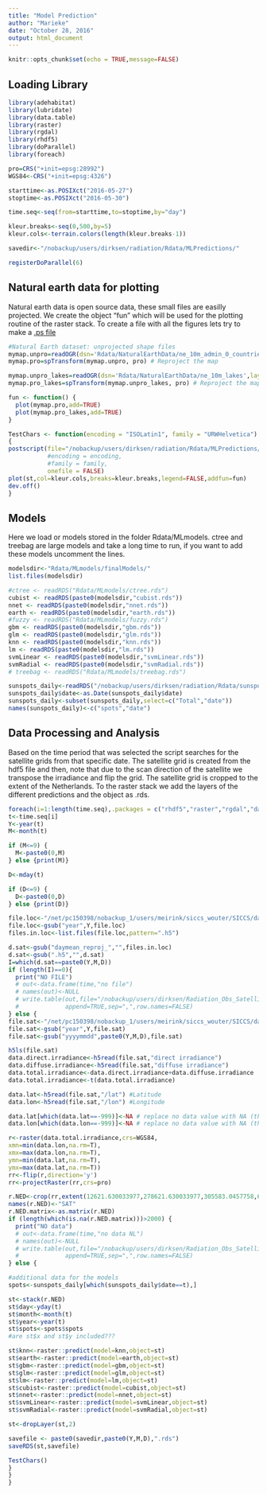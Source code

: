 ```yaml
---
title: "Model Prediction"
author: "Marieke"
date: "October 28, 2016"
output: html_document
---
```


```r
knitr::opts_chunk$set(echo = TRUE,message=FALSE)
```

## Loading Library

```r
library(adehabitat)
library(lubridate)
library(data.table)
library(raster)
library(rgdal)
library(rhdf5)
library(doParallel)
library(foreach)

pro=CRS("+init=epsg:28992")
WGS84<-CRS("+init=epsg:4326")

starttime<-as.POSIXct("2016-05-27")
stoptime<-as.POSIXct("2016-05-30")

time.seq<-seq(from=starttime,to=stoptime,by="day")

kleur.breaks<-seq(0,500,by=5)
kleur.cols<-terrain.colors(length(kleur.breaks-1))

savedir<-"/nobackup/users/dirksen/radiation/Rdata/MLPredictions/"

registerDoParallel(6)
```

## Natural earth data for plotting
Natural earth data is open source data, these small files are easilly projected. We create the object "fun" which will be used for the plotting routine of the raster stack. To create a file with all the figures lets try to make a [.ps file](https://stat.ethz.ch/R-manual/R-devel/library/grDevices/html/postscript.html)
```r
#Natural Earth dataset: unprojected shape files
mymap.unpro=readOGR(dsn='Rdata/NaturalEarthData/ne_10m_admin_0_countries',layer="ne_10m_admin_0_countries") # Read in (unprojected) map data
mymap.pro=spTransform(mymap.unpro, pro) # Reproject the map

mymap.unpro_lakes=readOGR(dsn='Rdata/NaturalEarthData/ne_10m_lakes',layer="ne_10m_lakes") # Read in (unprojected) map data
mymap.pro_lakes=spTransform(mymap.unpro_lakes, pro) # Reproject the map

fun <- function() {
  plot(mymap.pro,add=TRUE)
  plot(mymap.pro_lakes,add=TRUE)
}

TestChars <- function(encoding = "ISOLatin1", family = "URWHelvetica")
{
postscript(file="/nobackup/users/dirksen/radiation/Rdata/MLPredictions/ps/test.ps",
           #encoding = encoding, 
           #family = family,
           onefile = FALSE)
plot(st,col=kleur.cols,breaks=kleur.breaks,legend=FALSE,addfun=fun)
dev.off()
}

```

## Models
Here we load or models stored in the folder Rdata/MLmodels. ctree and treebag are large models and take a long time to run, if you want to add these models uncomment the lines. 
```r
modelsdir<-"Rdata/MLmodels/finalModels/"
list.files(modelsdir)

#ctree <- readRDS("Rdata/MLmodels/ctree.rds")
cubist <- readRDS(paste0(modelsdir,"cubist.rds"))
nnet <- readRDS(paste0(modelsdir,"nnet.rds"))
earth <- readRDS(paste0(modelsdir,"earth.rds"))
#fuzzy <- readRDS("Rdata/MLmodels/fuzzy.rds")
gbm <- readRDS(paste0(modelsdir,"gbm.rds"))
glm <- readRDS(paste0(modelsdir,"glm.rds"))
knn <- readRDS(paste0(modelsdir,"knn.rds"))
lm <- readRDS(paste0(modelsdir,"lm.rds"))
svmLinear <- readRDS(paste0(modelsdir,"svmLinear.rds"))
svmRadial <- readRDS(paste0(modelsdir,"svmRadial.rds"))
# treebag <- readRDS("Rdata/MLmodels/treebag.rds")

```
```r
sunspots_daily<-readRDS("/nobackup/users/dirksen/radiation/Rdata/sunspot_daily.rda")
sunspots_daily$date<-as.Date(sunspots_daily$date)
sunspots_daily<-subset(sunspots_daily,select=c("Total","date"))
names(sunspots_daily)<-c("spots","date")
```
## Data Processing and Analysis
Based on the time period that was selected the script searches for the satellite grids from that specific date. The satellite grid is created from the hdf5 file and then, note that due to the scan direction of the satellite we transpose the irradiance and flip the grid. The satellite grid is cropped to the extent of the Netherlands. To the raster stack we add the layers of the different predictions and the object as .rds.  
```r
foreach(i=1:length(time.seq),.packages = c("rhdf5","raster","rgdal","data.table","lubridate","adehabitat")) %dopar% {
t<-time.seq[i]
Y<-year(t)
M<-month(t)

if (M<=9) {
  M<-paste0(0,M)
} else {print(M)}

D<-mday(t)

if (D<=9) {
  D<-paste0(0,D)
} else {print(D)}

file.loc<-"/net/pc150398/nobackup_1/users/meirink/siccs_wouter/SICCS/daymean/harmonie_proj/year"
file.loc<-gsub("year",Y,file.loc)
files.in.loc<-list.files(file.loc,pattern=".h5")

d.sat<-gsub("daymean_reproj_","",files.in.loc)
d.sat<-gsub(".h5","",d.sat)
I=which(d.sat==paste0(Y,M,D))
if (length(I)==0){
  print("NO FILE")
  # out<-data.frame(time,"no file")
  # names(out)<-NULL
  # write.table(out,file="/nobackup/users/dirksen/Radiation_Obs_Satellite/output/statistical_summary/NOdata_days.csv",
  #             append=TRUE,sep=",",row.names=FALSE)
} else {
file.sat<-"/net/pc150398/nobackup_1/users/meirink/siccs_wouter/SICCS/daymean/harmonie_proj/year/daymean_reproj_yyyymmdd.h5"
file.sat<-gsub("year",Y,file.sat)
file.sat<-gsub("yyyymmdd",paste0(Y,M,D),file.sat)

h5ls(file.sat)
data.direct.irradiance<-h5read(file.sat,"direct irradiance")
data.diffuse.irradiance<-h5read(file.sat,"diffuse irradiance")
data.total.irradiance<-data.direct.irradiance+data.diffuse.irradiance
data.total.irradiance<-t(data.total.irradiance)

data.lat<-h5read(file.sat,"/lat") #Latitude
data.lon<-h5read(file.sat,"/lon") #Longitude

data.lat[which(data.lat==-999)]<-NA # replace no data value with NA (this case -999)
data.lon[which(data.lon==-999)]<-NA # replace no data value with NA (this case -999)

r<-raster(data.total.irradiance,crs=WGS84,
xmn=min(data.lon,na.rm=T),
xmx=max(data.lon,na.rm=T),
ymn=min(data.lat,na.rm=T),
ymx=max(data.lat,na.rm=T))
rr<-flip(r,direction='y')
rr<-projectRaster(rr,crs=pro)

r.NED<-crop(rr,extent(12621.630033977,278621.630033977,305583.0457758,620583.0457758))
names(r.NED)<-"SAT"
r.NED.matrix<-as.matrix(r.NED)
if (length(which(is.na(r.NED.matrix)))>2000) {
  print("NO data")
  # out<-data.frame(time,"no data NL")
  # names(out)<-NULL
  # write.table(out,file="/nobackup/users/dirksen/Radiation_Obs_Satellite/output/statistical_summary/NOdata_days.csv",
  #             append=TRUE,sep=",",row.names=FALSE)
} else {

#additional data for the models
spots<-sunspots_daily[which(sunspots_daily$date==t),]

st<-stack(r.NED)
st$day<-yday(t)
st$month<-month(t)
st$year<-year(t)
st$spots<-spots$spots
#are st$x and st$y included???

st$knn<-raster::predict(model=knn,object=st)
st$earth<-raster::predict(model=earth,object=st)
st$gbm<-raster::predict(model=gbm,object=st)
st$glm<-raster::predict(model=glm,object=st)
st$lm<-raster::predict(model=lm,object=st)
st$cubist<-raster::predict(model=cubist,object=st)
st$nnet<-raster::predict(model=nnet,object=st)
st$svmLinear<-raster::predict(model=svmLinear,object=st)
st$svmRadial<-raster::predict(model=svmRadial,object=st)

st<-dropLayer(st,2)

savefile <- paste0(savedir,paste0(Y,M,D),".rds")
saveRDS(st,savefile)

TestChars()
}
}
}
```


